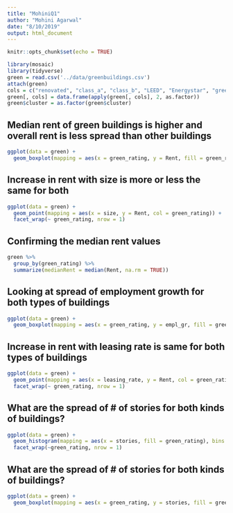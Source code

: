 ```yaml
---
title: "MohiniQ1"
author: "Mohini Agarwal"
date: "8/10/2019"
output: html_document
---
```


```r
knitr::opts_chunk$set(echo = TRUE)
```


```r
library(mosaic)
library(tidyverse)
green = read.csv('../data/greenbuildings.csv')
attach(green)
cols = c("renovated", "class_a", "class_b", "LEED", "Energystar", "green_rating", "net", "amenities")
green[, cols] = data.frame(apply(green[, cols], 2, as.factor))
green$cluster = as.factor(green$cluster)
```

## Median rent of green buildings is higher and overall rent is less spread than other buildings

```r
ggplot(data = green) + 
  geom_boxplot(mapping = aes(x = green_rating, y = Rent, fill = green_rating))
```

## Increase in rent with size is more or less the same for both

```r
ggplot(data = green) +
  geom_point(mapping = aes(x = size, y = Rent, col = green_rating)) +
  facet_wrap(~ green_rating, nrow = 1)
```

## Confirming the median rent values

```r
green %>%
  group_by(green_rating) %>%
  summarize(medianRent = median(Rent, na.rm = TRUE))
```

## Looking at spread of employment growth for both types of buildings

```r
ggplot(data = green) + 
  geom_boxplot(mapping = aes(x = green_rating, y = empl_gr, fill = green_rating))
```

## Increase in rent with leasing rate is same for both types of buildings

```r
ggplot(data = green) +
  geom_point(mapping = aes(x = leasing_rate, y = Rent, col = green_rating)) +
  facet_wrap(~ green_rating, nrow = 1)
```

## What are the spread of # of stories for both kinds of buildings?

```r
ggplot(data = green) + 
  geom_histogram(mapping = aes(x = stories, fill = green_rating), bins = 15) +
  facet_wrap(~green_rating, nrow = 1)
```

## What are the spread of # of stories for both kinds of buildings?

```r
ggplot(data = green) + 
  geom_boxplot(mapping = aes(x = green_rating, y = stories, fill = green_rating))
```

